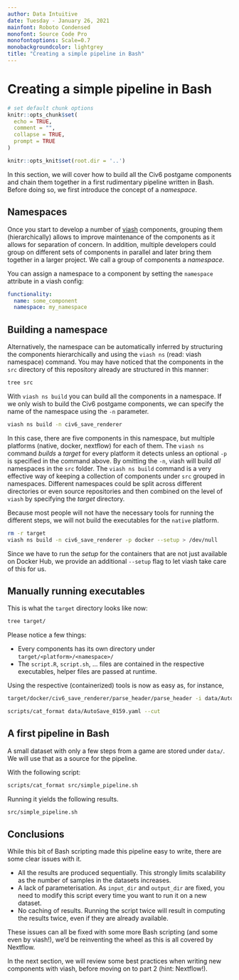 ```yaml
---
author: Data Intuitive
date: Tuesday - January 26, 2021
mainfont: Roboto Condensed
monofont: Source Code Pro
monofontoptions: Scale=0.7
monobackgroundcolor: lightgrey
title: "Creating a simple pipeline in Bash"
---
```


# Creating a simple pipeline in Bash

```r
# set default chunk options
knitr::opts_chunk$set(
  echo = TRUE,
  comment = "",
  collapse = TRUE,
  prompt = TRUE
)

knitr::opts_knit$set(root.dir = '..')
```

In this section, we will cover how to build all the Civ6 postgame components and chain them together in a first rudimentary pipeline written in Bash. Before doing so, we first introduce the concept of a _namespace_.

## Namespaces

Once you start to develop a number of [viash] components,  grouping them (hierarchically) allows to improve maintenance of the components as it allows for separation of concern. In addition, multiple developers could group on different sets of components in parallel and later bring them together in a larger project. We call a group of components a _namespace_.

You can assign a namespace to a component by setting the `namespace` attribute in a viash config:

```yaml
functionality:
  name: some_component
  namespace: my_namespace
```

## Building a namespace
Alternatively, the namespace can be automatically inferred by structuring the components hierarchically and using the `viash ns` (read: viash namespace) command. You may have noticed that the components in the `src` directory of this repository already are structured in this manner:

```sh
tree src
```

With `viash ns build` you can build all the components in a namespace. If we only wish to build the Civ6 postgame components, we can specify the name of the namespace using the `-n` parameter.

```sh
viash ns build -n civ6_save_renderer
```

In this case, there are five components in this namespace, but multiple platforms (native, docker, nextflow) for each of them. The `viash ns` command _builds_ a _target_ for every platform it detects unless an optional `-p` is specified in the command above. By omitting the `-n`, viash will build _all_ namespaces in the `src` folder.
The `viash ns build` command is a very effective way of keeping a collection of components under `src` grouped in namespaces. Different namespaces could be split across different directories or even source repositories and then combined on the level of `viash` by specifying the _target_ directory.

Because most people will not have the necessary tools for running the different steps, we will not build the executables for the `native` platform. 

```sh
rm -r target
viash ns build -n civ6_save_renderer -p docker --setup > /dev/null
```

Since we have to run the _setup_ for the containers that are not just available on Docker Hub, we provide an additional `--setup` flag to let viash take care of this for us.

## Manually running executables
This is what the `target` directory looks like now:

```sh
tree target/
```

Please notice a few things:

- Every components has its own directory under `target/<platform>/<namespace>/`
- The `script.R`, `script.sh`, ... files are contained in the respective executables, helper files are passed at runtime.

Using the respective (containerized) tools is now as easy as, for instance,

```sh
target/docker/civ6_save_renderer/parse_header/parse_header -i data/AutoSave_0159.Civ6Save -o data/AutoSave_0159.yaml
```

```sh
scripts/cat_format data/AutoSave_0159.yaml --cut
```


## A first pipeline in Bash

A small dataset with only a few steps from a game are stored under `data/`. We will use that as a source for the pipeline. 

With the following script:

```sh
scripts/cat_format src/simple_pipeline.sh
```

Running it yields the following results.
```bash
src/simple_pipeline.sh
```

## Conclusions
While this bit of Bash scripting made this pipeline easy to write, there are some clear issues with it.

* All the results are produced sequentially. This strongly limits scalability as the number of samples in the datasets increases.
* A lack of parameterisation. As `input_dir` and `output_dir` are fixed, you need to modify this script every time you want to run it on a new dataset.
* No caching of results. Running the script twice will result in computing the results twice, even if they are already available.

These issues can all be fixed with some more Bash scripting (and some even by viash!), we'd be reinventing the wheel as this is all covered by Nextflow. 

In the next section, we will review some best practices when writing new components with viash, before moving on to part 2 (hint: Nextflow!).

[viash]: https://github.com/data-intuitive/viash
